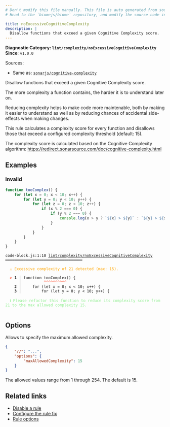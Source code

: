 ```yaml
---
# Don't modify this file manually. This file is auto generated from source, and you will lose your changes next time the website is built.
# Head to the `biomejs/biome` repository, and modify the source code in there.

title: noExcessiveCognitiveComplexity
description: |
  Disallow functions that exceed a given Cognitive Complexity score.
---
```


**Diagnostic Category: `lint/complexity/noExcessiveCognitiveComplexity`**
<Tabs>
<TabItem label="JavaScript (and super languages)" icon="seti:javascript">
**Since**: `v1.0.0`

Sources: 
- Same as: <a href="https://github.com/SonarSource/eslint-plugin-sonarjs/blob/HEAD/docs/rules/cognitive-complexity.md" target="_blank"><code>sonarjs/cognitive-complexity</code></a>

Disallow functions that exceed a given Cognitive Complexity score.

The more complexity a function contains, the harder it is to understand
later on.

Reducing complexity helps to make code more maintenable, both by making
it easier to understand as well as by reducing chances of accidental
side-effects when making changes.

This rule calculates a complexity score for every function and disallows
those that exceed a configured complexity threshold (default: 15).

The complexity score is calculated based on the Cognitive Complexity
algorithm: https://redirect.sonarsource.com/doc/cognitive-complexity.html

## Examples

### Invalid

```js
function tooComplex() {
    for (let x = 0; x < 10; x++) {
        for (let y = 0; y < 10; y++) {
            for (let z = 0; z < 10; z++) {
                if (x % 2 === 0) {
                    if (y % 2 === 0) {
                        console.log(x > y ? `${x} > ${y}` : `${y} > ${x}`);
                    }
                }
            }
        }
    }
}
```

<pre class="language-text"><code class="language-text">code-block.js:1:10 <a href="https://biomejs.dev/linter/rules/no-excessive-cognitive-complexity">lint/complexity/noExcessiveCognitiveComplexity</a> ━━━━━━━━━━━━━━━━━━━━━━━━━━━━━━━━━━<br /><br />  <strong><span style="color: Orange;">⚠</span></strong> <span style="color: Orange;">Excessive complexity of 21 detected (max: 15).</span><br />  <br />  <strong><span style="color: Tomato;">&gt;</span></strong> <strong>1 │ </strong>function tooComplex() &#123;<br />   <strong>   │ </strong>         <strong><span style="color: Tomato;">^</span></strong><strong><span style="color: Tomato;">^</span></strong><strong><span style="color: Tomato;">^</span></strong><strong><span style="color: Tomato;">^</span></strong><strong><span style="color: Tomato;">^</span></strong><strong><span style="color: Tomato;">^</span></strong><strong><span style="color: Tomato;">^</span></strong><strong><span style="color: Tomato;">^</span></strong><strong><span style="color: Tomato;">^</span></strong><strong><span style="color: Tomato;">^</span></strong><br />    <strong>2 │ </strong>    for (let x = 0; x &lt; 10; x++) &#123;<br />    <strong>3 │ </strong>        for (let y = 0; y &lt; 10; y++) &#123;<br />  <br />  <strong><span style="color: lightgreen;">ℹ</span></strong> <span style="color: lightgreen;">Please refactor this function to reduce its complexity score from 21 to the max allowed complexity 15.</span><br />  <br /></code></pre>

## Options

Allows to specify the maximum allowed complexity.

```json
{
    "//": "...",
    "options": {
        "maxAllowedComplexity": 15
    }
}
```

The allowed values range from 1 through 254. The default is 15.

## Related links

- [Disable a rule](/linter/#disable-a-lint-rule)
- [Configure the rule fix](/linter#configure-the-rule-fix)
- [Rule options](/linter/#rule-options)

</TabItem>
</Tabs>

